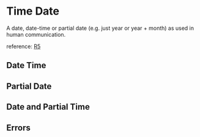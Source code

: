 

<Meta of={Stories} />

# Time Date

A date, date-time or partial date (e.g. just year or year + month) as used in human communication.

reference: [R5](http://hl7.org/fhir/R5/datatypes.html#dateTime)

## Date Time
<Canvas of={Stories.Valid} />

## Partial Date
<Canvas of={Stories.Valid1} />

## Date and Partial Time
<Canvas of={Stories.Valid2} />

## Errors
<Canvas of={Stories.Errors}/>
